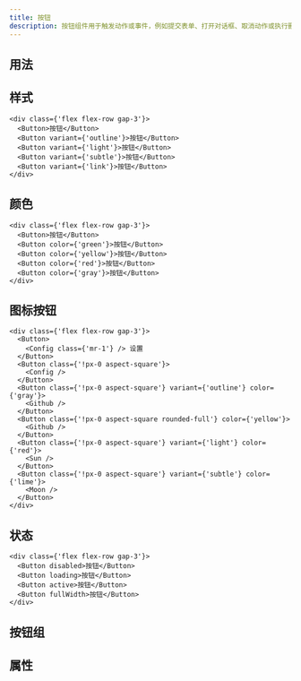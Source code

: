 ```yaml
---
title: 按钮
description: 按钮组件用于触发动作或事件，例如提交表单、打开对话框、取消动作或执行删除操作。
---
```


## 用法

## 样式

```tsx preview editable
<div class={'flex flex-row gap-3'}>
  <Button>按钮</Button>
  <Button variant={'outline'}>按钮</Button>
  <Button variant={'light'}>按钮</Button>
  <Button variant={'subtle'}>按钮</Button>
  <Button variant={'link'}>按钮</Button>
</div>
```

## 颜色

```tsx preview editable
<div class={'flex flex-row gap-3'}>
  <Button>按钮</Button>
  <Button color={'green'}>按钮</Button>
  <Button color={'yellow'}>按钮</Button>
  <Button color={'red'}>按钮</Button>
  <Button color={'gray'}>按钮</Button>
</div>
```

## 图标按钮

```tsx preview editable
<div class={'flex flex-row gap-3'}>
  <Button>
    <Config class={'mr-1'} /> 设置
  </Button>
  <Button class={'!px-0 aspect-square'}>
    <Config />
  </Button>
  <Button class={'!px-0 aspect-square'} variant={'outline'} color={'gray'}>
    <Github />
  </Button>
  <Button class={'!px-0 aspect-square rounded-full'} color={'yellow'}>
    <Github />
  </Button>
  <Button class={'!px-0 aspect-square'} variant={'light'} color={'red'}>
    <Sun />
  </Button>
  <Button class={'!px-0 aspect-square'} variant={'subtle'} color={'lime'}>
    <Moon />
  </Button>
</div>
```

## 状态

```tsx preview editable
<div class={'flex flex-row gap-3'}>
  <Button disabled>按钮</Button>
  <Button loading>按钮</Button>
  <Button active>按钮</Button>
  <Button fullWidth>按钮</Button>
</div>
```

## 按钮组

## 属性
